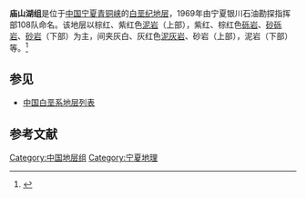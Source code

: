 {{Infobox rockunit
| name           = 庙山湖组
| period         = 白垩纪
| age            = 
| image          = 
| imagesize      = 
| caption        = 
| type           = [[组_(地质学)|组]]
| prilithology   = 棕红、紫红色[[泥岩|泥岩]]（上部），紫红、棕红色[[砾岩|砾岩]]、[[砂砾岩|砂砾岩]]、[[砂岩|砂岩]]（下部）
| otherlithology = 灰白、灰红色[[泥灰岩|泥灰岩]]、砂岩（上部），泥岩（下部）等
| namedfor       = 
| namedby        = 宁夏银川石油勘探指挥部108队
| region         = [[宁夏|宁夏]][[青铜峡|青铜峡]]
| country        = {{PRC}}
| coordinates    =
| unitof         =
| subunits       = 
| underlies      = [[清水营组|清水营组]]
| overlies       =[[安定组|安定组]]
| thickness      = 
| extent         =
| area           = 
| map            = 
| map_caption    = 
}}
'''庙山湖组'''是位于[[中国|中国]][[宁夏|宁夏]][[青铜峡|青铜峡]]的[[白垩纪|白垩纪]][[地层|地层]]，1969年由宁夏银川石油勘探指挥部108队命名。该地层以棕红、紫红色[[泥岩|泥岩]]（上部），紫红、棕红色[[砾岩|砾岩]]、[[砂砾岩|砂砾岩]]、[[砂岩|砂岩]]（下部）为主，间夹灰白、灰红色[[泥灰岩|泥灰岩]]、砂岩（上部），泥岩（下部）等。<ref>{{cite book | title=《中国岩石地层辞典》 | publisher=中国地质大学出版社 | author=高振家、陈克强、魏家庸 | year=2000}}</ref>

== 参见 ==
* [[中国白垩系地层列表|中国白垩系地层列表]]

== 参考文献 ==
{{Reflist}}

{{地质小作品}}

[[Category:中国地层组|Category:中国地层组]]
[[Category:宁夏地理|Category:宁夏地理]]